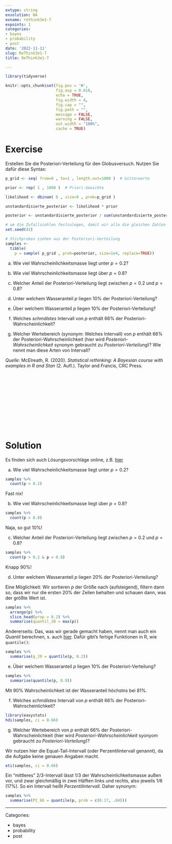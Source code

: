```yaml
---
extype: string
exsolution: NA
exname: rethink3e1-7
expoints: 1
categories:
- bayes
- probability
- post
date: '2022-11-11'
slug: ReThink3e1-7
title: ReThink3e1-7

---
```




```r
library(tidyverse)
```


```r
knitr::opts_chunk$set(fig.pos = 'H',
                      fig.asp = 0.618,
                      echo = TRUE,
                      fig.width = 4,
                      fig.cap = "", 
                      fig.path = "",
                      message = FALSE,
                      warning = FALSE,
                      out.width = "100%",
                      cache = TRUE)
```








# Exercise

Erstellen Sie die Posteriori-Verteilung für den Globusversuch. Nutzen Sie dafür diese Syntax:


```r
p_grid <- seq( from=0 , to=1 , length.out=1000 )  # Gitterwerte

prior <- rep( 1 , 1000 )  # Priori-Gewichte

likelihood <- dbinom( 6 , size=9 , prob=p_grid ) 

unstandardisierte_posterior <- likelihood * prior 

posterior <- unstandardisierte_posterior / sum(unstandardisierte_posterior)

# um die Zufallszahlen festzulegen, damit wir alle die gleichen Zahlen bekommen zum Schnluss: 
set.seed(42) 

# Stichproben ziehen aus der Posteriori-Verteilung
samples <- 
  tibble(
    p = sample( p_grid , prob=posterior, size=1e4, replace=TRUE)) 
```



a) Wie viel Wahrscheinlichkeitsmasse liegt unter $p=0.2$?

b) Wie viel Wahrscheinlichkeitsmasse liegt über $p=0.8$?

c) Welcher Anteil der Posteriori-Verteilung liegt zwischen $p=0.2$ und $p=0.8$?

d) Unter welchem Wasseranteil $p$ liegen 10% der Posteriori-Verteilung?

e) Über welchem Wasseranteil $p$ liegen 10% der Posteriori-Verteilung?

f) Welches *schmälstes* Intervall von $p$ enthält 66% der Posteriori-Wahrscheinlichkeit?

g) Welcher Wertebereich (synonym: Welches Intervall) von $p$ enthält 66% der Posteriori-Wahrscheinlichkeit (hier wird *Posteriori-Wahrscheinlichkeit* synonym gebraucht zu *Posteriori-Verteilung*)? Wie nennt man diese Arten von Intervall?


*Quelle*: McElreath, R. (2020). *Statistical rethinking: A Bayesian course with examples in R and Stan* (2. Aufl.). Taylor and Francis, CRC Press.



</br>
</br>
</br>
</br>
</br>
</br>
</br>
</br>
</br>
</br>

# Solution

Es finden sich auch Lösungsvorschläge online, z.B. [hier](https://github.com/jffist/statistical-rethinking-solutions/blob/master/ch03_hw.R)

a) Wie viel Wahrscheinlichkeitsmasse liegt unter $p=0.2$?

```r
samples %>% 
  count(p < 0.2)
```

Fast nix!



b) Wie viel Wahrscheinlichkeitsmasse liegt über $p=0.8$?


```r
samples %>% 
  count(p > 0.8)
```

Naja, so gut 10%!




c)  Welcher Anteil der Posteriori-Verteilung liegt zwischen $p=0.2$ und $p=0.8$?



```r
samples %>% 
  count(p > 0.2 & p < 0.8) 
```

Knapp 90%!



d) Unter welchem Wasseranteil $p$ liegen 20% der Posteriori-Verteilung?


Eine Möglichkeit: Wir sortieren $p$ der Größe nach (aufsteigend), filtern dann so, dass wir nur die ersten 20% der Zeilen behalten und schauen dann, was der größte Wert ist.

```r
samples %>% 
  arrange(p) %>% 
  slice_head(prop = 0.2) %>% 
  summarise(quantil_20 = max(p))
```
Andererseits: Das, was wir gerade gemacht haben, nennt man auch ein *Quantil* berechnen, s. auch [hier](https://de.wikipedia.org/wiki/Quantil_%28Wahrscheinlichkeitstheorie%29). Dafür gibt's fertige Funktionen in R, wie `quantile()`:

```r
samples %>% 
  summarise(q_20 = quantile(p, 0.2))
```




e) Über welchem Wasseranteil $p$ liegen 10% der Posteriori-Verteilung?


```r
samples %>% 
  summarise(quantile(p, 0.9))
```


Mit 90% Wahrscheinlichkeit ist der Wasseranteil höchstns bei 81%.



f) Welches *schmälstes* Intervall von $p$ enthält 66% der Posteriori-Wahrscheinlichkeit?


```r
library(easystats)
hdi(samples, ci = 0.66)
```






g) Welcher Wertebereich von $p$ enthält 66% der Posteriori-Wahrscheinlichkeit (hier wird *Posteriori-Wahrscheinlichkeit* syonyom gebraucht zu *Posteriori-Verteilung*)?


Wir nutzen hier die Equal-Tail-Intervall (oder Perzentilintervall genannt),
da die Aufgabe keine genauen Angaben macht.

```r
eti(samples, ci = 0.66)
```

Ein "mittleres" 2/3-Intervall lässt 1/3 der Wahrscheinlichkeitsmasse außen vor, und zwar gleichmäßig in zwei Hälften links und rechts, also jeweils 1/6 (17%). So ein Intervall heißt *Perzentilintervall*. Daher synonym:

```r
samples %>% 
  summarise(PI_66 = quantile(p, prob = c(0.17, .84)))
```






---

Categories: 

- bayes
- probability
- post

